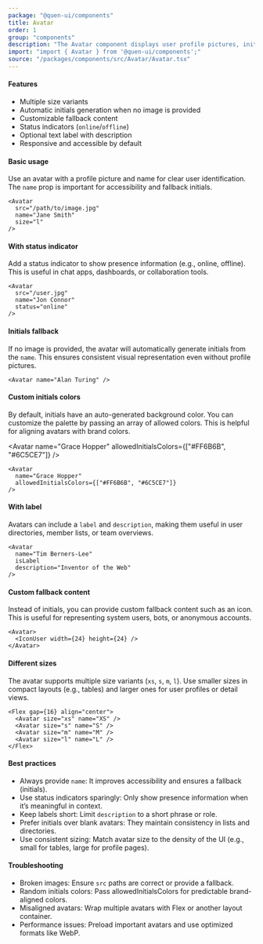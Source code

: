 ```yaml
---
package: "@quen-ui/components"
title: Avatar
order: 1
group: "components"
description: "The Avatar component displays user profile pictures, initials, or icons with optional status indicators and text labels. It gracefully handles image loading errors by falling back to customizable alternatives."
import: "import { Avatar } from '@quen-ui/components';"
source: "/packages/components/src/Avatar/Avatar.tsx"
---
```


#### Features

- Multiple size variants
- Automatic initials generation when no image is provided
- Customizable fallback content
- Status indicators (`online`/`offline`)
- Optional text label with description
- Responsive and accessible by default

#### Basic usage

Use an avatar with a profile picture and name for clear user identification. The `name` prop is important for accessibility and fallback initials.

<Avatar src={Icon} name="Jane Smith" size="l" />

```tsx
<Avatar
  src="/path/to/image.jpg"
  name="Jane Smith"
  size="l"
/>
```

####  With status indicator

Add a status indicator to show presence information (e.g., online, offline). This is useful in chat apps, dashboards, or collaboration tools.

<Avatar
  src={Avatar2Img}
  name="Jon Connor"
  status="online"
/>


```tsx
<Avatar
  src="/user.jpg"
  name="Jon Connor"
  status="online"
/>
```

#### Initials fallback

If no image is provided, the avatar will automatically generate initials from the `name`. This ensures consistent visual representation even without profile pictures.

<Avatar name="Alan Turing" />

```tsx
<Avatar name="Alan Turing" />
```


#### Custom initials colors

By default, initials have an auto-generated background color. You can customize the palette by passing an array of allowed colors. This is helpful for aligning avatars with brand colors.

<Avatar
  name="Grace Hopper"
  allowedInitialsColors={["#FF6B6B", "#6C5CE7"]}
/>

```tsx
<Avatar
  name="Grace Hopper"
  allowedInitialsColors={["#FF6B6B", "#6C5CE7"]}
/>
```


#### With label

Avatars can include a `label` and `description`, making them useful in user directories, member lists, or team overviews.

<Avatar
  name="Tim Berners-Lee"
  isLabel
  description="Inventor of the Web"
/>

```tsx
<Avatar
  name="Tim Berners-Lee"
  isLabel
  description="Inventor of the Web"
/>
```

#### Custom fallback content

Instead of initials, you can provide custom fallback content such as an icon. This is useful for representing system users, bots, or anonymous accounts.

<Avatar>
  <IconUser width={24} height={24} />
</Avatar>

```tsx
<Avatar>
  <IconUser width={24} height={24} />
</Avatar>
```

#### Different sizes

The avatar supports multiple size variants (`xs`, `s`, `m`, `l`). Use smaller sizes in compact layouts (e.g., tables) and larger ones for user profiles or detail views.

<Flex gap={16} align="center">
  <Avatar size="xs" name="XS" />
  <Avatar size="s" name="S" />
  <Avatar size="m" name="M" />
  <Avatar size="l" name="L" />
</Flex>


```tsx
<Flex gap={16} align="center">
  <Avatar size="xs" name="XS" />
  <Avatar size="s" name="S" />
  <Avatar size="m" name="M" />
  <Avatar size="l" name="L" />
</Flex>
```

#### Best practices

  - Always provide `name`: It improves accessibility and ensures a fallback (initials).
  - Use status indicators sparingly: Only show presence information when it’s meaningful in context.
  - Keep labels short: Limit `description` to a short phrase or role.
  - Prefer initials over blank avatars: They maintain consistency in lists and directories.
  - Use consistent sizing: Match avatar size to the density of the UI (e.g., small for tables, large for profile pages).

#### Troubleshooting

  - Broken images: Ensure `src` paths are correct or provide a fallback.
  - Random initials colors: Pass allowedInitialsColors for predictable brand-aligned colors.
  - Misaligned avatars: Wrap multiple avatars with Flex or another layout container.
  - Performance issues: Preload important avatars and use optimized formats like WebP.

